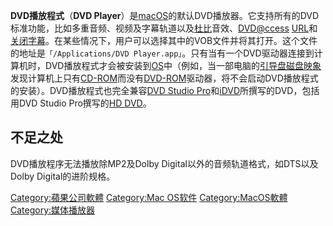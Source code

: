 {{NoteTA|G1=IT}}
{{Infobox Software
| name                   = DVD播放程式
| name_ol                = DVD Player
| logo                   = <!-- 檔案不存在 DVD_Player_(macOS).png ，可從英文維基百科取得 -->
| screenshot             = [[File:DVD_Player_Screenshot_zh-TW.png|220px]]
| caption                = 
| developer              = 
| latest_release_version = 6.0
| latest_release_date = 
| operating system       = [[Mac_OS_X|Mac OS X]]、[[Mac_OS_8|Mac OS 8]]、[[Mac_OS_9|9]]
| language               = 
| genre                  = [[DVD播放器|DVD播放器]] [[软件|软件]]
| license                = 
| website                = 
}}
'''DVD播放程式'''（'''DVD Player'''）是[[Mac_OS_X|macOS]]的默认DVD播放器。它支持所有的DVD标准功能，比如多重音频、视频及字幕轨道以及[[杜比|杜比]]音效、[[DVD@ccess|DVD@ccess]] [[Uniform_Resource_Locator|URL]]和[[关闭字幕|关闭字幕]]。在某些情况下，用户可以选择其中的VOB文件并将其打开。这个文件的地址是<tt>「/Applications/DVD Player.app」</tt>。只有当有一个DVD驱动器连接到计算机时，DVD播放程式才会被安装到[[操作系统|OS]]中（例如，当一部电脑的[[引导盘|引导盘]][[磁盘映象|磁盘映象]]发现计算机上只有[[CD-ROM|CD-ROM]]而没有[[DVD-ROM|DVD-ROM]]驱动器，将不会启动DVD播放程式的安装）。DVD播放程式也完全兼容[[DVD_Studio_Pro|DVD Studio Pro]]和[[iDVD|iDVD]]所撰写的DVD，包括用DVD Studio Pro撰写的[[HD_DVD|HD DVD]]。

== 不足之处 ==
DVD播放程序无法播放除MP2及Dolby Digital以外的音频轨道格式，如DTS以及Dolby Digital的进阶规格。

{{OS X}}
{{媒體播放器 (應用軟件)}}

[[Category:蘋果公司軟體|Category:蘋果公司軟體]]
[[Category:Mac_OS软件|Category:Mac OS软件]]
[[Category:MacOS軟體|Category:MacOS軟體]]
[[Category:媒体播放器|Category:媒体播放器]]